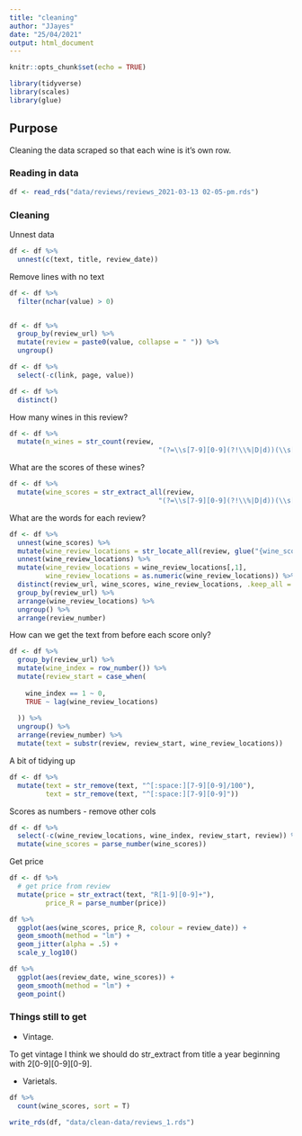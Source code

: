 ```yaml
---
title: "cleaning"
author: "JJayes"
date: "25/04/2021"
output: html_document
---
```


```r
knitr::opts_chunk$set(echo = TRUE)

library(tidyverse)
library(scales)
library(glue)
```

## Purpose

Cleaning the data scraped so that each wine is it's own row.

### Reading in data

```r
df <- read_rds("data/reviews/reviews_2021-03-13 02-05-pm.rds")
```

### Cleaning

Unnest data

```r
df <- df %>% 
  unnest(c(text, title, review_date))
```

Remove lines with no text

```r
df <- df %>% 
  filter(nchar(value) > 0)


df <- df %>% 
  group_by(review_url) %>% 
  mutate(review = paste0(value, collapse = " ")) %>% 
  ungroup()

df <- df %>% 
  select(-c(link, page, value))

df <- df %>% 
  distinct()
```

How many wines in this review?

```r
df <- df %>% 
  mutate(n_wines = str_count(review, 
                                     "(?=\\s[7-9][0-9](?!\\%|D|d))(\\s[7-9][0-9])"))
```

What are the scores of these wines?

```r
df <- df %>% 
  mutate(wine_scores = str_extract_all(review, 
                                     "(?=\\s[7-9][0-9](?!\\%|D|d))(\\s[7-9][0-9])"))
```

What are the words for each review?

```r
df <- df %>% 
  unnest(wine_scores) %>% 
  mutate(wine_review_locations = str_locate_all(review, glue("{wine_scores}"))) %>% 
  unnest(wine_review_locations) %>%
  mutate(wine_review_locations = wine_review_locations[,1],
         wine_review_locations = as.numeric(wine_review_locations)) %>% 
  distinct(review_url, wine_scores, wine_review_locations, .keep_all = T) %>%
  group_by(review_url) %>% 
  arrange(wine_review_locations) %>% 
  ungroup() %>% 
  arrange(review_number)

```

How can we get the text from before each score only?

```r
df <- df %>% 
  group_by(review_url) %>% 
  mutate(wine_index = row_number()) %>% 
  mutate(review_start = case_when(
    
    wine_index == 1 ~ 0,
    TRUE ~ lag(wine_review_locations)
    
  )) %>% 
  ungroup() %>% 
  arrange(review_number) %>% 
  mutate(text = substr(review, review_start, wine_review_locations))
```

A bit of tidying up

```r
df <- df %>% 
  mutate(text = str_remove(text, "^[:space:][7-9][0-9]/100"),
         text = str_remove(text, "^[:space:][7-9][0-9]"))
```

Scores as numbers - remove other cols

```r
df <- df %>% 
  select(-c(wine_review_locations, wine_index, review_start, review)) %>% 
  mutate(wine_scores = parse_number(wine_scores))
```

Get price

```r
df <- df %>% 
  # get price from review
  mutate(price = str_extract(text, "R[1-9][0-9]+"),
         price_R = parse_number(price))

df %>% 
  ggplot(aes(wine_scores, price_R, colour = review_date)) +
  geom_smooth(method = "lm") +
  geom_jitter(alpha = .5) +
  scale_y_log10()

df %>% 
  ggplot(aes(review_date, wine_scores)) +
  geom_smooth(method = "lm") +
  geom_point()


```

### Things still to get

- Vintage.

To get vintage I think we should do str_extract from title a year beginning with 2[0-9][0-9][0-9]. 

- Varietals.

```r
df %>% 
  count(wine_scores, sort = T)

write_rds(df, "data/clean-data/reviews_1.rds")

```

